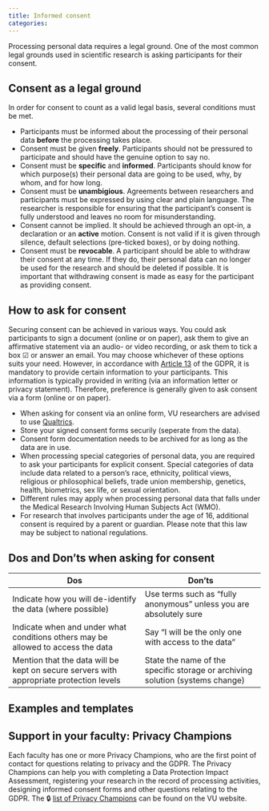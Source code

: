 ```yaml
---
title: Informed consent
categories:
---
```


Processing personal data requires a legal ground. One of the most common legal grounds used in scientific research is asking participants for their consent. 


## Consent as a legal ground

In order for consent to count as a valid legal basis, several conditions must be met. 

* Participants must be informed about the processing of their personal data **before** the processing takes place. 
* Consent must be given **freely**. Participants should not be pressured to participate and should have the genuine option to say no.
* Consent must be **specific** and **informed**. Participants should know for which purpose(s) their personal data are going to be used, why, by whom, and for how long.
* Consent must be **unambigious**. Agreements between researchers and participants must be expressed by using clear and plain language. The researcher is responsible for ensuring that the participant's consent is fully understood and leaves no room for misunderstanding.
* Consent cannot be implied. It should be achieved through an opt-in, a declaration or an **active** motion. Consent is not valid if it is given through silence, default selections (pre-ticked boxes), or by doing nothing.
* Consent must be **revocable**. A participant should be able to withdraw their consent at any time. If they do, their personal data can no longer be used for the research and should be deleted if possible. It is important that withdrawing consent is made as easy for the participant as providing consent. 


## How to ask for consent

Securing consent can be achieved in various ways. You could ask participants to sign a document (online or on paper), ask them to give an affirmative statement via an audio- or video recording, or ask them to tick a box ☑ or answer an email. You may choose whichever of these options suits your need. However, in accordance with [Article 13](https://gdpr-info.eu/art-13-gdpr/) of the GDPR, it is mandatory to provide certain information to your participants. This information is typically provided in writing (via an information letter or privacy statement). Therefore, preference is generally given to ask consent via a form (online or on paper).


* When asking for consent via an online form, VU researchers are advised to use [Qualtrics](https://rdm.vu.nl/topics/qualtrics.html).
* Store your signed consent forms securily (seperate from the data).
* Consent form documentation needs to be archived for as long as the data are in use.
* When processing special categories of personal data, you are required to ask your participants for explicit consent. Special categories of data include data related to a person's race, ethnicity, political views, religious or philosophical beliefs, trade union membership, genetics, health, biometrics, sex life, or sexual orientation. 
* Different rules may apply when processing personal data that falls under the Medical Research Involving Human Subjects Act (WMO).
* For research that involves participants under the age of 16, additional consent is required by a parent or guardian. Please note that this law may be subject to national regulations.


## Dos and Don'ts when asking for consent

| **Dos**                                                                                 | **Don'ts**                                                                    |
|-----------------------------------------------------------------------------------------|-------------------------------------------------------------------------------|
| Indicate how you will de-identify the data (where possible)                             | Use terms such as "fully anonymous" unless you are absolutely sure            |
| Indicate when and under what conditions others may be allowed to access the data        | Say "I will be the only one with access to the data"                          |
| Mention that the data will be kept on secure servers with appropriate protection levels | State the name of the specific storage or archiving solution (systems change) |


## Examples and templates


## Support in your faculty: Privacy Champions

Each faculty has one or more Privacy Champions, who are the first point of contact for questions relating to privacy and the GDPR. The Privacy Champions can help you with completing a Data Protection Impact Assessment, registering your research in the record of processing activities, designing informed consent forms and other questions relating to the GDPR. The 🔒 [list of Privacy Champions](https://vu.nl/en/employee/privacy-and-information-security/privacy-champions-information) can be found on the VU website.

